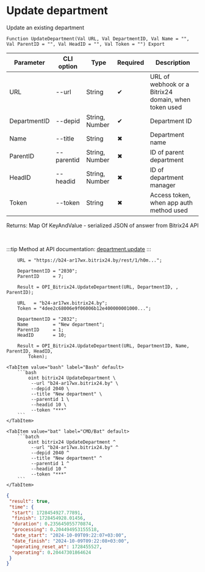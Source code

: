 ﻿---
sidebar_position: 2
description: Update department and other functions to work with Bitrix24 in the Open Integration Package, a free open-source integration library for 1C:Enterprise 8, OneScript and CLI
keywords: [1C, 1С, 1С:Enterprise, 1С:Enterprise 8.3, API, Integration, Services, Exchange, OneScript, CLI, Bitrix24]
---


# Update department
 Update an existing department



`Function UpdateDepartment(Val URL, Val DepartmentID, Val Name = "", Val ParentID = "", Val HeadID = "", Val Token = "") Export`

  | Parameter | CLI option | Type | Required | Description |
  |-|-|-|-|-|
  | URL | --url | String | &#x2714; | URL of webhook or a Bitrix24 domain, when token used |
  | DepartmentID | --depid | String, Number | &#x2714; | Department ID |
  | Name | --title | String | &#x2716; | Department name |
  | ParentID | --parentid | String, Number | &#x2716; | ID of parent department |
  | HeadID | --headid | String, Number | &#x2716; | ID of department manager |
  | Token | --token | String | &#x2716; | Access token, when app auth method used |

  
  Returns:  Map Of KeyAndValue - serialized JSON of answer from Bitrix24 API

<br/>

:::tip
Method at API documentation: [department.update](https://dev.1c-bitrix.ru/rest_help/departments/department_update.php)
:::
<br/>



```bsl title="1C:Enterprise/OneScript code example"
    URL = "https://b24-ar17wx.bitrix24.by/rest/1/h0m...";

    DepartmentID = "2030";
    ParentID     = 7;

    Result = OPI_Bitrix24.UpdateDepartment(URL, DepartmentID, , ParentID);

    URL   = "b24-ar17wx.bitrix24.by";
    Token = "4dee2c68006e9f06006b12e400000001000...";

    DepartmentID = "2032";
    Name         = "New department";
    ParentID     = 1;
    HeadID       = 10;

    Result = OPI_Bitrix24.UpdateDepartment(URL, DepartmentID, Name, ParentID, HeadID,
        Token);
```
 

 <Tabs>
  
    <TabItem value="bash" label="Bash" default>
        ```bash
            oint bitrix24 UpdateDepartment \
             --url "b24-ar17wx.bitrix24.by" \
             --depid 2040 \
             --title "New department" \
             --parentid 1 \
             --headid 10 \
             --token "***"
        ```
    </TabItem>
  
    <TabItem value="bat" label="CMD/Bat" default>
        ```batch
            oint bitrix24 UpdateDepartment ^
             --url "b24-ar17wx.bitrix24.by" ^
             --depid 2040 ^
             --title "New department" ^
             --parentid 1 ^
             --headid 10 ^
             --token "***"
        ```
    </TabItem>
</Tabs>


```json title="Result"
{
 "result": true,
 "time": {
  "start": 1728454927.77891,
  "finish": 1728454928.01456,
  "duration": 0.235645055770874,
  "processing": 0.204494953155518,
  "date_start": "2024-10-09T09:22:07+03:00",
  "date_finish": "2024-10-09T09:22:08+03:00",
  "operating_reset_at": 1728455527,
  "operating": 0.20447301864624
 }
}
```
